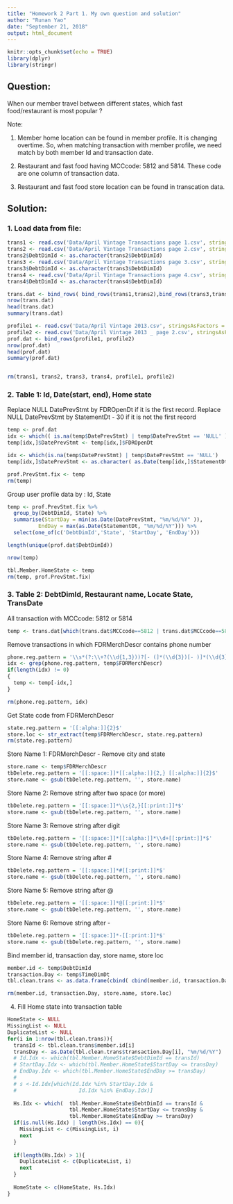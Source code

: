 ```yaml
---
title: "Homework 2 Part 1. My own question and solution"
author: "Runan Yao"
date: "September 21, 2018"
output: html_document
---
```


```r
knitr::opts_chunk$set(echo = TRUE)
library(dplyr)
library(stringr)
```

## Question:

When our member travel between different states, which fast food/restaurant is most popular ? 

Note:

1. Member home location can be found in member profile. It is changing overtime. 
So, when matching transaction with member profile, we need match by both member Id and transaction date.

2. Restaurant and fast food having MCCcode: 5812 and 5814. These code are one column of transaction data.

3. Restaurant and fast food store location can be found in transcation data.

## Solution:

### 1. Load data from file:

```r
trans1 <- read.csv('Data/April Vintage Transactions page 1.csv', stringsAsFactors=FALSE)
trans2 <- read.csv('Data/April Vintage Transactions page 2.csv', stringsAsFactors=FALSE)
trans2$DebtDimId <- as.character(trans2$DebtDimId)
trans3 <- read.csv('Data/April Vintage Transactions page 3.csv', stringsAsFactors=FALSE)
trans3$DebtDimId <- as.character(trans3$DebtDimId)
trans4 <- read.csv('Data/April Vintage Transactions page 4.csv', stringsAsFactors=FALSE)
trans4$DebtDimId <- as.character(trans4$DebtDimId)

trans.dat <- bind_rows( bind_rows(trans1,trans2),bind_rows(trans3,trans4) )
nrow(trans.dat)
head(trans.dat)
summary(trans.dat)

profile1 <- read.csv('Data/April Vintage 2013.csv', stringsAsFactors = FALSE)
profile2 <- read.csv('Data/April Vintage 2013 _ page 2.csv', stringsAsFactors = FALSE)
prof.dat <- bind_rows(profile1, profile2)
nrow(prof.dat)
head(prof.dat)
summary(prof.dat)


rm(trans1, trans2, trans3, trans4, profile1, profile2)
```

### 2. Table 1: Id, Date(start, end), Home state

Replace NULL DatePrevStmt by FDROpenDt if it is the first record. 
Replace NULL DatePrevStmt by StatementDt - 30 if it is not the first record
```r
temp <- prof.dat
idx <- which(( is.na(temp$DatePrevStmt) | temp$DatePrevStmt == 'NULL' ) & temp$MOB == 0)
temp[idx,]$DatePrevStmt <- temp[idx,]$FDROpenDt

idx <- which(is.na(temp$DatePrevStmt) | temp$DatePrevStmt == 'NULL')
temp[idx,]$DatePrevStmt <- as.character( as.Date(temp[idx,]$StatementDt, "%m/%d/%Y") - 30 )

prof.PrevStmt.fix <- temp
rm(temp)
```


Group user profile data by : Id, State
```r
temp <- prof.PrevStmt.fix %>%
  group_by(DebtDimId, State) %>%
  summarise(StartDay = min(as.Date(DatePrevStmt, "%m/%d/%Y" )),
          EndDay = max(as.Date(StatementDt, "%m/%d/%Y"))) %>%
  select(one_of(c('DebtDimId','State', 'StartDay', 'EndDay')))

length(unique(prof.dat$DebtDimId))

nrow(temp)

tbl.Member.HomeState <- temp
rm(temp, prof.PrevStmt.fix)


```

### 3. Table 2: DebtDimId, Restaurant name, Locate State, TransDate

All transaction with MCCcode: 5812 or 5814 
```r
temp <- trans.dat[which(trans.dat$MCCcode==5812 | trans.dat$MCCcode==5814),]

```

Remove transactions in which FDRMerchDescr contains phone number
```r
phone.reg.pattern = '\\s*(?:\\+?(\\d{1,3}))?[- (]*(\\d{3})[- )]*(\\d{3})[- ]*(\\d{4})(?: *[x/#]{1}(\\d+))?\\s*'
idx <- grep(phone.reg.pattern, temp$FDRMerchDescr)
if(length(idx) != 0)
{
  temp <- temp[-idx,]  
}

rm(phone.reg.pattern, idx)
```

Get State code from FDRMerchDescr
```r
state.reg.pattern = '[[:alpha:]]{2}$'
store.loc <- str_extract(temp$FDRMerchDescr, state.reg.pattern)
rm(state.reg.pattern)
```

Store Name 1: FDRMerchDescr - Remove city and state
```r
store.name <- temp$FDRMerchDescr
tbDelete.reg.pattern = '[[:space:]]*[[:alpha:]]{2,} [[:alpha:]]{2}$'
store.name <- gsub(tbDelete.reg.pattern, '', store.name)
```

Store Name 2: Remove string after two space (or more)
```r
tbDelete.reg.pattern = '[[:space:]]*\\s{2,}[[:print:]]*$'
store.name <- gsub(tbDelete.reg.pattern, '', store.name)
```

Store Name 3: Remove string after digit
```r
tbDelete.reg.pattern = '[[:space:]]*[[:alpha:]]*\\d+[[:print:]]*$'
store.name <- gsub(tbDelete.reg.pattern, '', store.name)
```

Store Name 4: Remove string after #
```r
tbDelete.reg.pattern = '[[:space:]]*#[[:print:]]*$'
store.name <- gsub(tbDelete.reg.pattern, '', store.name)
```

Store Name 5: Remove string after @
```r
tbDelete.reg.pattern = '[[:space:]]*@[[:print:]]*$'
store.name <- gsub(tbDelete.reg.pattern, '', store.name)
```

Store Name 6: Remove string after -
```r
tbDelete.reg.pattern = '[[:space:]]*-[[:print:]]*$'
store.name <- gsub(tbDelete.reg.pattern, '', store.name)
```

Bind member id, transaction day, store name, store loc
```r
member.id <- temp$DebtDimId
transaction.Day <- temp$TimeDimDt
tbl.clean.trans <- as.data.frame(cbind( cbind(member.id, transaction.Day), cbind(store.name, store.loc) ))

rm(member.id, transaction.Day, store.name, store.loc)
```


4. Fill Home state into transaction table
```r
HomeState <- NULL
MissingList <- NULL
DuplicateList <- NULL
for(i in 1:nrow(tbl.clean.trans)){
  transId <- tbl.clean.trans$member.id[i]
  transDay <- as.Date(tbl.clean.trans$transaction.Day[i], "%m/%d/%Y")
  # Id.Idx <- which(tbl.Member.HomeState$DebtDimId == transId)
  # StartDay.Idx <- which(tbl.Member.HomeState$StartDay <= transDay)
  # EndDay.Idx <- which(tbl.Member.HomeState$EndDay >= transDay)
  #   
  # s <-Id.Idx[which(Id.Idx %in% StartDay.Idx &
  #                    Id.Idx %in% EndDay.Idx)]
  
  Hs.Idx <- which(  tbl.Member.HomeState$DebtDimId == transId &
                    tbl.Member.HomeState$StartDay <= transDay &
                    tbl.Member.HomeState$EndDay >= transDay)
  if(is.null(Hs.Idx) | length(Hs.Idx) == 0){
    MissingList <- c(MissingList, i)
    next
  }
  
  if(length(Hs.Idx) > 1){
    DuplicateList <- c(DuplicateList, i)
    next
  }
  
  HomeState <- c(HomeState, Hs.Idx)
}




```
<!-- ### 2. Find all utility transaction -->

<!-- ```{r} -->
<!-- trans.dat.util <- trans.dat[which(trans.dat$MCCcode == 4900),] -->

<!-- nrow(trans.dat.util) -->
<!-- head(trans.dat.util) -->
<!-- summary(trans.dat.util) -->

<!-- member.list.util <- trans.dat.util$DebtDimId -->

<!-- ``` -->

<!-- ### 3. Figure out which state the user is living in -->

<!-- Here I suggest using fast food/restaurant to figure out where the member are living in.  -->

<!-- If we cannot find any fast food/restaurant record, we then move to durg store/pharmacies.  -->

<!-- The third one we will try to use (if above two cannot give us the answer), is gas station. (Note: there are 2 different MCCcode for fuel supply, one of them is auto fuel only: 5542, the other one is Fuel Dealers – Coal, Fuel Oil, Liquefied Petroleum, Wood: 5983) -->

<!-- If still not, we will report how many we are failed to be located. -->

<!-- Bias? Yes. If someone never eat outside if they could cook (at home), however, they eat fast food when they are traveling. Then, the address of this member will be miss classified. -->


<!-- #### restaurant and fast food having MCCcode: 5812 and 5814 -->
<!-- ```{r} -->
<!-- trans.dat.food <- trans.dat[which(trans.dat$MCCcode == 5812 | trans.dat$MCCcode == 5814 ),] -->

<!-- member.not.in.food <- member.list.util[which(!( member.list.util %in% trans.dat.food$DebtDimId) )] -->

<!-- length(member.not.in.food) -->
<!-- ``` -->

<!-- In 873 members, we have 224 member has no food record. -->

<!-- #### durg store or pharmacies MCCcode: 5912 -->
<!-- ```{r} -->
<!-- trans.dat.drug <- trans.dat[which(trans.dat$MCCcode == 5912 ),] -->

<!-- member.not.in.durg.either <- member.not.in.food[which(!( member.not.in.food %in% trans.dat.drug$DebtDimId) )] -->

<!-- length(member.not.in.durg.either) -->
<!-- ``` -->

<!-- In 224 unkown member, 170 has no durg record. -->

<!-- #### Automated Fuel Dispenser MCCcode: 5542 -->

<!-- ```{r} -->
<!-- trans.dat.fuel <- trans.dat[which(trans.dat$MCCcode == 5542 ),] -->

<!-- member.not.located <- member.not.in.durg.either[which(!( member.not.in.durg.either %in% trans.dat.fuel$DebtDimId) )] -->

<!-- length(member.not.located) -->
<!-- ``` -->

<!-- After 3 different tech, we still have 109 member cannot be located.  -->




